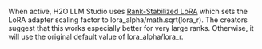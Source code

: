 When active, H2O LLM Studio uses [Rank-Stabilized LoRA](https://arxiv.org/abs/2312.03732) which sets the LoRA adapter scaling factor to lora_alpha/math.sqrt(lora_r). The creators suggest that this works especially better for very large ranks. Otherwise, it will use the original default value of lora_alpha/lora_r.